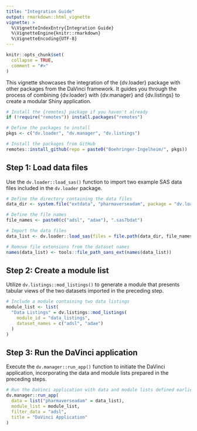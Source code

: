 ```yaml
---
title: "Integration Guide"
output: rmarkdown::html_vignette
vignette: >
  %\VignetteIndexEntry{Integration Guide}
  %\VignetteEngine{knitr::rmarkdown}
  %\VignetteEncoding{UTF-8}
---
```


```r
knitr::opts_chunk$set(
  collapse = TRUE,
  comment = "#>"
)
```

This vignette showcases the integration of the {dv.loader} package with other packages from the DaVinci framework. It guides you through the process of combining {dv.loader} with {dv.manager} and {dv.listings} to create a modular Shiny application.

```r
# Install the {remotes} package if you haven't already
if (!require("remotes")) install.packages("remotes")

# Define the packages to install
pkgs <- c("dv.loader", "dv.manager", "dv.listings")

# Install the packages from GitHub
remotes::install_github(repo = paste0("Boehringer-Ingelheim/", pkgs))
```

## Step 1: Load data files

Use the `dv.loader::load_sas()` function to import two example SAS data files included in the `dv.loader` package.

```r
# Define the directory containing the data files
data_dir <- system.file("extdata", "pharmaverseadam", package = "dv.loader")

# Define the file names
file_names <- paste0(c("adsl", "adae"), ".sas7bdat")

# Import the data files
data_list <- dv.loader::load_sas(files = file.path(data_dir, file_names))

# Remove file extensions from the dataset names
names(data_list) <- tools::file_path_sans_ext(names(data_list))
```

## Step 2: Create a module list

Utilize `dv.listings::mod_listings()` to generate a module that presents tabular views of the two datasets imported in the preceding step.

```r
# Include a module containing two data listings
module_list <- list(
  "Data Listings" = dv.listings::mod_listings(
    module_id = "data_listings",
    dataset_names = c("adsl", "adae")
  )
)
```

## Step 3: Run the DaVinci application

Execute the `dv.manager::run_app()` function to initiate the DaVinci application, incorporating the data and module lists prepared in the preceding steps.

```r
# Run the DaVinci application with data and module lists defined earlier
dv.manager::run_app(
  data = list("pharmaverseadam" = data_list),
  module_list = module_list,
  filter_data = "adsl",
  title = "DaVinci Application"
)
```
